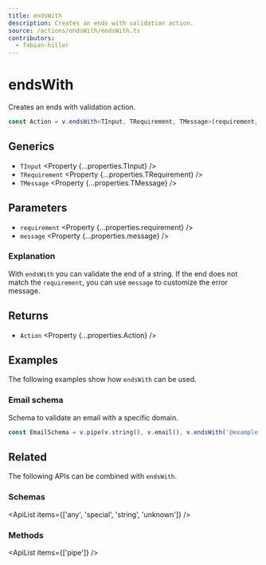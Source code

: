 ```yaml
---
title: endsWith
description: Creates an ends with validation action.
source: /actions/endsWith/endsWith.ts
contributors:
  - fabian-hiller
---
```



# endsWith

Creates an ends with validation action.

```ts
const Action = v.endsWith<TInput, TRequirement, TMessage>(requirement, message);
```

## Generics

- `TInput` <Property {...properties.TInput} />
- `TRequirement` <Property {...properties.TRequirement} />
- `TMessage` <Property {...properties.TMessage} />

## Parameters

- `requirement` <Property {...properties.requirement} />
- `message` <Property {...properties.message} />

### Explanation

With `endsWith` you can validate the end of a string. If the end does not match the `requirement`, you can use `message` to customize the error message.

## Returns

- `Action` <Property {...properties.Action} />

## Examples

The following examples show how `endsWith` can be used.

### Email schema

Schema to validate an email with a specific domain.

```ts
const EmailSchema = v.pipe(v.string(), v.email(), v.endsWith('@example.com'));
```

## Related

The following APIs can be combined with `endsWith`.

### Schemas

<ApiList items={['any', 'special', 'string', 'unknown']} />

### Methods

<ApiList items={['pipe']} />
